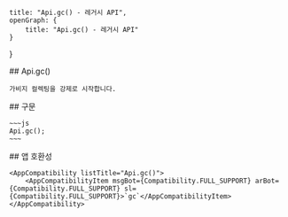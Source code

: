 
    title: "Api.gc() - 레거시 API",
    openGraph: {
        title: "Api.gc() - 레거시 API"
    }
}

<Section>
    ## Api.gc()

    가비지 컬렉팅을 강제로 시작합니다.
</Section>
<Section>
    ## 구문

    ~~~js
    Api.gc();
    ~~~
</Section>
<Section>
    ## 앱 호환성

    <AppCompatibility listTitle="Api.gc()">
        <AppCompatibilityItem msgBot={Compatibility.FULL_SUPPORT} arBot={Compatibility.FULL_SUPPORT} sl={Compatibility.FULL_SUPPORT}>`gc`</AppCompatibilityItem>
    </AppCompatibility>
</Section>